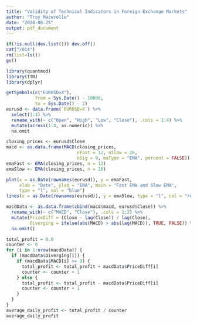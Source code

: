 ```yaml
---
title: "Validity of Technical Indicators in Foreign Exchange Markets"
author: "Troy Mazerolle"
date: "2024-08-25"
output: pdf_document
---
```


```r
if(!is.null(dev.list())) dev.off()
cat("/014")
rm(list=ls())
gc()

library(quantmod)
library(TTR)
library(dplyr)
```

```r
getSymbols(c("EURUSD=X"),
           from = Sys.Date() - 10000,
           to = Sys.Date() - 2)
eurusd <- data.frame(`EURUSD=X`) %>%
  select(1:4) %>%
  rename_with(~ c("Open", "High", "Low", "Close"), .cols = 1:4) %>%
  mutate(across(1:4, as.numeric)) %>%
  na.omit

```

```r
closing_prices <- eurusd$Close
macd <- as.data.frame(MACD(closing_prices, 
                           nFast = 12, nSlow = 26, 
                           nSig = 9, maType = "EMA", percent = FALSE))
emaFast <- EMA(closing_prices, n = 12)
emaSlow <- EMA(closing_prices, n = 26)
```

```r
plot(x = as.Date(rownames(eurusd)), y = emaFast, 
     xlab = "Date", ylab = "EMA", main = "Fast EMA and Slow EMA",
     type = "l", col = "blue")
lines(x = as.Date(rownames(eurusd)), y = emaSlow, type = "l", col = "red")
```

```r
macdData <- as.data.frame(cbind(macd$macd, eurusd$Close)) %>%
  rename_with(~ c("MACD", "Close"), .cols = 1:2) %>%
  mutate(PriceDiff = (Close - lag(Close)) / lag(Close),
         Diverging = ifelse(abs(MACD) > abs(lag(MACD)), TRUE, FALSE)) %>%
  na.omit()
```


```r
total_profit = 0.0
counter <- 0
for (i in 1:nrow(macdData)) {
  if (macdData$Diverging[i]) {
    if (macdData$MACD[i] >= 0) {
      total_profit <- total_profit + macdData$PriceDiff[i]
      counter <- counter + 1
    } else {
      total_profit <- total_profit - macdData$PriceDiff[i]
      counter <- counter + 1
    }
  }
}
average_daily_profit <- total_profit / counter
average_daily_profit
```



















